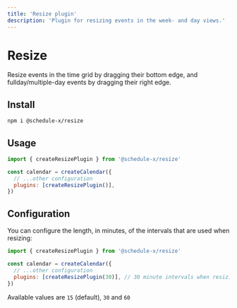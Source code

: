 ```yaml
---
title: 'Resize plugin'
description: 'Plugin for resizing events in the week- and day views.'
---
```


# Resize

Resize events in the time grid by dragging their bottom edge, and fullday/multiple-day events by dragging their right
edge.

## Install

```bash copy
npm i @schedule-x/resize
```

## Usage

```js
import { createResizePlugin } from '@schedule-x/resize'

const calendar = createCalendar({
  // ...other configuration
  plugins: [createResizePlugin()],
})
```

## Configuration

You can configure the length, in minutes, of the intervals that are used when resizing:

```js
import { createResizePlugin } from '@schedule-x/resize'

const calendar = createCalendar({
  // ...other configuration
  plugins: [createResizePlugin(30)], // 30 minute intervals when resizing
})
```

Available values are `15` (default), `30` and `60`
